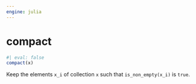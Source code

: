 ```yaml
---
engine: julia
---
```


# compact {#sec-doc}
    

::: {.callout-note appearance="simple" title="docblock" collapse=false}    


```julia
#| eval: false
compact(x)

```

Keep the elements `x_i` of collection `x` such that `is_non_empty(x_i)` is `true`.
 


:::
    

